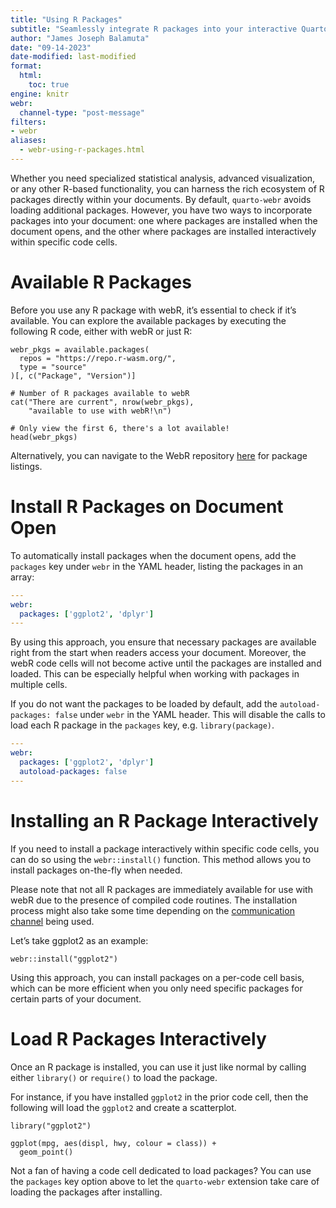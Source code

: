 ```yaml
---
title: "Using R Packages"
subtitle: "Seamlessly integrate R packages into your interactive Quarto HTML documents"
author: "James Joseph Balamuta"
date: "09-14-2023"
date-modified: last-modified
format: 
  html:
    toc: true
engine: knitr
webr:
  channel-type: "post-message"
filters:
- webr
aliases:
  - webr-using-r-packages.html
---
```


Whether you need specialized statistical analysis, advanced visualization, or any other R-based functionality, you can harness the rich ecosystem of R packages directly within your documents. By default, `quarto-webr` avoids loading additional packages. However, you have two ways to incorporate packages into your document: one where packages are installed when the document opens, and the other where packages are installed interactively within specific code cells.

# Available R Packages 

Before you use any R package with webR, it's essential to check if it's available. You can explore the available packages by executing the following R code, either with webR or just R:

```webr-r
webr_pkgs = available.packages(
  repos = "https://repo.r-wasm.org/",
  type = "source"
)[, c("Package", "Version")]

# Number of R packages available to webR
cat("There are current", nrow(webr_pkgs), 
    "available to use with webR!\n")

# Only view the first 6, there's a lot available!
head(webr_pkgs)
```

Alternatively, you can navigate to the WebR repository [here](https://github.com/r-wasm/webr-repo/blob/main/repo-packages) for package listings.

# Install R Packages on Document Open

To automatically install packages when the document opens, add the `packages` key under `webr` in the YAML header, listing the packages in an array:

```yaml
---
webr:
  packages: ['ggplot2', 'dplyr']
---
```

By using this approach, you ensure that necessary packages are available right from the start when readers access your document. Moreover, the webR code cells will not become active until the packages are installed and loaded. This can be especially helpful when working with packages in multiple cells.

If you do not want the packages to be loaded by default, add the `autoload-packages: false` under `webr` in the YAML header. This will disable the calls to load each R package in the `packages` key, e.g. `library(package)`.

```yaml
---
webr:
  packages: ['ggplot2', 'dplyr']
  autoload-packages: false
---
```

# Installing an R Package Interactively

If you need to install a package interactively within specific code cells, you can do so using the `webr::install()` function. This method allows you to install packages on-the-fly when needed.

:::callout-note
Please note that not all R packages are immediately available for use with webR due to the presence of compiled code routines. The installation process might also take some time depending on the [communication channel](qwebr-communication-channels.qmd#sec-service-worker) being used.
:::

Let's take ggplot2 as an example:

```webr-r
webr::install("ggplot2")
```

Using this approach, you can install packages on a per-code cell basis, which can be more efficient when you only need specific packages for certain parts of your document.


# Load R Packages Interactively

Once an R package is installed, you can use it just like normal by calling either `library()` or `require()` to load the package. 

For instance, if you have installed `ggplot2` in the prior code cell, then the following will load the `ggplot2` and create a scatterplot.

```webr-r
library("ggplot2")

ggplot(mpg, aes(displ, hwy, colour = class)) + 
  geom_point()
```


Not a fan of having a code cell dedicated to load packages? You can use the `packages` key option above to let the `quarto-webr` extension take care of loading the packages after installing. 
